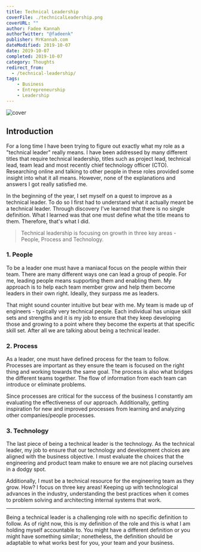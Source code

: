 ---
title: Technical Leadership
coverFile: ./technicalLeadership.png
coverURL: ""
author: Fadee Kannah
authorTwitter: "@fadeenk"
publisher: MrKannah.com
dateModified: 2019-10-07
date: 2019-10-07
completed: 2019-10-07
category: Thoughts
redirect_from:
  - /technical-leadership/
tags:
    - Business
    - Entrepreneurship
    - Leadership
---
![cover](./technicalLeadership.png)

## Introduction

For a long time I have been trying to figure out exactly what my role as a "technical leader" really means. I have been addressed by many different titles that require technical leadership, titles such as project lead, technical lead, team lead and most recently chief technology officer (CTO). Researching online and talking to other people in these roles provided some insight into what it all means. However, none of the explanations and answers I got really satisfied me.

In the beginning of the year, I set myself on a quest to improve as a technical leader. To do so I first had to understand what it actually meant be a technical leader. Through discovery I've learned that there is no single definition. What I learned was that one must define what the title means to them. Therefore, that's what I did. 

> Technical leadership is focusing on growth in three key areas - People, Process and Technology.

### 1. People

To be a leader one must have a maniacal focus on the people within their team. There are many different ways one can lead a group of people. For me, leading people means supporting them and enabling them. My approach is to help each team member grow and help them become leaders in their own right. Ideally, they surpass me as leaders. 

That might sound counter intuitive but bear with me. My team is made up of engineers - typically very technical people. Each individual has unique skill sets and strengths and it is my job to ensure that they keep developing those and growing to a point where they become the experts at that specific skill set. After all we are talking about being a technical leader.

### 2. Process

As a leader, one must have defined process for the team to follow. Processes are important as they ensure the team is focused on the right thing and working towards the same goal. The process is also what bridges the different teams together. The flow of information from each team can introduce or eliminate problems.

Since processes are critical for the success of the business I constantly am evaluating the effectiveness of our approach. Additionally, getting inspiration for new and improved processes from learning and analyzing other companies/people processes. 

### 3. Technology

The last piece of being a technical leader is the technology. As the technical leader, my job to ensure that our technology and development choices are aligned with the business objective. I must evaluate the choices that the engineering and product team make to ensure we are not placing ourselves in a dodgy spot.

Additionally, I must be a technical resource for the engineering team as they grow. How? I focus on three key areas! Keeping up with technological advances in the industry, understanding the best practices when it comes to problem solving and architecting internal systems that work.

-------------

Being a technical leader is a challenging role with no specific definition to follow. As of right now, this is my definition of the role and this is what I am holding myself accountable to. You might have a different definition or you might have something similar; nonetheless, the definition should be adaptable to what works best for you, your team and your business.
